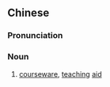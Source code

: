 {{also|课件}}
==Chinese==
{{zh-forms|s=课件}}

===Pronunciation===
{{zh-pron
|m=kèjiàn
|c=fo3 gin6
|cat=n
}}

===Noun===
{{zh-noun}}

# [[courseware]], [[teaching]] [[aid]]